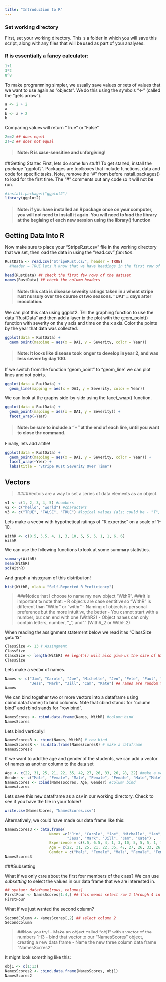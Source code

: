 ```yaml
---
title: "Introduction to R"
---
```


### Set working directory

First, set your working directory. This is a folder in which you will save this script, along with any files that will be used as part of your analyses. 



### R is essentially a fancy calculator:
```r
1+1
3*2
8^8
```


To make programming simpler, we usually save values or sets of values that we want to use again as "objects". We do this using the symbols "<-" (called the "gets arrow"). 
```r
a <- 2 + 2
a
b <- a + 2
b
```



Comparing values will return "True" or "False"
```r
2==2 ## does equal 
2!=2 ## does not equal
```


>#### Note: R is case-sensitive and unforgiving! 



##Getting Started 
First, lets do some fun stuff! To get started, install the *package* "ggplot2". Packages are toolboxes that include functions, data and code for specific tasks. Note, remove the "#" from before install.packages() to load for the first time. The "#" comments out any code so it will not be run.

```r
#install.packages("ggplot2")
library(ggplot2)
```

> #### Note: if you have installed an R package once on your computer, you will not need to install it again. You will need to *load* the library at the begining of each new session using the library() function




## Getting Data Into R

Now make sure to place your "StripeRust.csv" file in the working directory that we set, then load the data in using the "read.csv" *function*. 
```r
RustData <- read.csv("StripeRust.csv", header = TRUE) 
  #Header = TRUE lets R know that we have headings in the first row of our data set. 

head(RustData) ## check the first few rows of the dataset
names(RustData) ## check the column headers
```


> #### Note: this data is disease severity ratings taken in a wheat stripe rust nursury over the course of two seasons. "DAI" = days after inoculation. 


We can plot this data using ggplot2. Tell the graphing function to use the data "RustData" and then add a layer to the plot with the geom_point() function with severity on the y axis and time on the x axis. Color the points by the year that data was collected. 
```r
ggplot(data = RustData) +
  geom_point(mapping = aes(x = DAI, y = Severity, color = Year))
```

>#### Note: It looks like disease took longer to develop in year 2, and was less severe by day 100.


If we switch from the function "geom_point" to "geom_line" we can plot lines and not points.  
```r
ggplot(data = RustData) +
  geom_line(mapping = aes(x = DAI, y = Severity, color = Year))
```

We can look at the graphs side-by-side using the facet_wrap() function. 
```r
ggplot(data = RustData) +
  geom_point(mapping = aes(x = DAI, y = Severity)) +
  facet_wrap(~Year) 
```
  
> #### Note: be sure to include a "+" at the end of each line, until you want to close the command.   
  
Finally, lets add a title! 
```r
ggplot(data = RustData) +
  geom_point(mapping = aes(x = DAI, y = Severity, color = Year)) +
  facet_wrap(~Year) +
  labs(title = "Stripe Rust Severity Over Time")
```

## Vectors

> ####Vectors are a way to set a series of data elements as an object. 

```r
v1 <- c(1, 2, 3, 4, 5) #numbers
v2 <- c("hello", "world") #characters 
v3 <- c("TRUE", "FALSE", "TRUE") #logical values (also could be - "T", "F", "T")
```


Lets make a vector with hypothetical ratings of "R expertise" on a scale of 1-10.  
```r
WithR <- c(8.5, 6.5, 4, 1, 3, 10, 5, 5, 5, 1, 1, 6, 6)
WithR
```

We can use the following functions to look at some summary statistics. 
```r
summary(WithR)
mean(WithR)
sd(WithR)
```

And graph a histogram of this distribution!
```r
hist(WithR, xlab = "Self-Reported R Proficiency")
```


> ###Notice that I choose to name my new object "WithR". 
> ###It is important to note that:
  - R objects are case sentitive so "WithR" is different than "Withr" or "withr"
  - Naming of objects is personal preference but the more intuitive, the better 
  - You cannot start with a number, but can end with one (WithR2)
  - Object names can only contain letters, number, "_", and "." (WithR_2 or WithR.2)
  
When reading the assignment statement below we read it as "ClassSize gets 13"
```r
ClassSize <- 13 # Assingment
ClassSize
ClassSize <- length(WithR) ## legnth() will also give us the size of WithR
ClassSize
```

Lets make a vector of names. 
```r
Names <- c("Jim", "Carole", "Joe", "Michelle", "Jen", "Pete", "Paul", "Tim", 
           "Jess", "Mark", "Jill", "Cam", "Kate") ## names are random to preserve anonymity
Names
```

We can bind together two or more vectors into a dataframe using cbind.data.frame() to bind columns. Note that cbind stands for "column bind" and rbind stands for "row bind".
```r
NamesScores <- cbind.data.frame(Names, WithR) #column bind
NamesScores
```


Lets bind vertically!
```r
NamesScoresR <- rbind(Names, WithR) # row bind
NamesScoresR <- as.data.frame(NamesScoresR) # make a dataframe
NamesScoresR
```


If we want to add the age and gender of the students, we can add a vector of names as another column to the data set

```r
Age <- c(22, 31, 25, 21, 22, 35, 42, 27, 26, 33, 26, 28, 22) #make a vector of ages
Gender <- c("Male", "Female", "Male", "Female", "Female", "Male","Male","Male", "Female", "Male", "Female", "Male", "Female")
NamesScores <- cbind(NamesScores, Age, Gender) #column bind
NamesScores
```


Lets save this new dataframe as a csv in our working directory. Check to see if you have the file in your folder!

```r
write.csv(NamesScores, "NamesScores.csv")
```

Alternatively, we could have made our data frame like this: 
```r
NamesScores3 <- data.frame(
                    Names =c("Jim", "Carole", "Joe", "Michelle", "Jen", "Pete", "Paul", "Tim", 
                            "Jess", "Mark", "Jill", "Cam", "Kate") ,
                    Experience = c(8.5, 6.5, 4, 1, 3, 10, 5, 5, 5, 1, 1, 6, 6) , 
                    Age = c(22, 31, 25, 21, 22, 35, 42, 27, 26, 33, 26, 28, 22) , 
                    Gender = c("Male", "Female", "Male", "Female", "Female", "Male","Male","Male", "Female", "Male", "Female", "Male", "Female"))
NamesScores3            
```



###Subsetting

What if we only care about the first four members of the class? We can use *subsetting* to select the values in our data frame that we are interested in. 
```r
## syntax: dataframe[rows, columns]
FirstFour <- NamesScores[1:4,] ## this means select row 1 through 4 in data frame NamesScores
FirstFour
```

What if we just wanted the second column?
```r
SecondColumn <- NamesScores[,2] ## select column 2
SecondColumn 
```



> ##Now you try! 
  - Make an object called "obj1" with a vector of the numbers 1-13
  - bind that vector to our "NamesScores" object, creating a new data frame
  - Name the new three column data frame "NamesScores2"
  
It might look something like this:
```r
obj1 <- c(1:13)
NamesScores2 <- cbind.data.frame(NamesScores, obj1)
NamesScores2
```

